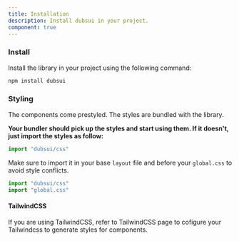 ```yaml
---
title: Installation
description: Install dubsui in your project.
component: true
---
```


### Install
Install the library in your project using the following command:

```bash
npm install dubsui
```

### Styling 
The components come prestyled. The styles are bundled with the library. 

__Your bundler should pick up the styles and start using them. If it doesn't, just import the styles as follow:__   

```jsx
import "dubsui/css"
```

Make sure to import it in your base `layout` file and before your `global.css` to avoid style conflicts.


```jsx
import "dubsui/css"
import "global.css"
```

#### TailwindCSS
If you are using TailwindCSS, refer to TailwindCSS page to cofigure your Tailwindcss to generate styles for components.